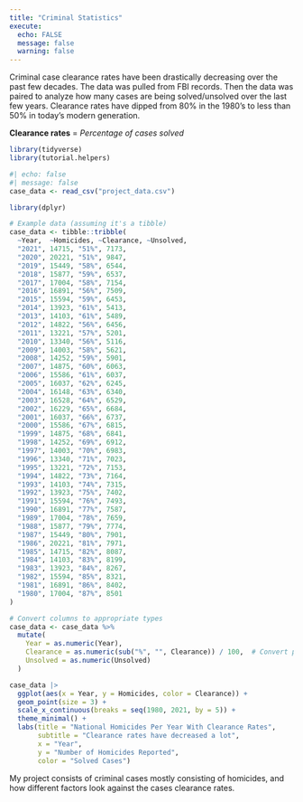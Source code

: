 ```yaml
---
title: "Criminal Statistics"
execute: 
  echo: FALSE
  message: false
  warning: false
---
```


Criminal case clearance rates have been drastically decreasing over the past few decades. The data was pulled from FBI records. Then the data was paired to analyze how many cases are being solved/unsolved over the last few years. Clearance rates have dipped from 80% in the 1980's to less than 50% in today's modern generation. 


**Clearance rates** = *Percentage of cases solved*


```r
library(tidyverse)
library(tutorial.helpers)
```

```r
#| echo: false
#| message: false
case_data <- read_csv("project_data.csv")
```

```r
library(dplyr)

# Example data (assuming it's a tibble)
case_data <- tibble::tribble(
  ~Year,  ~Homicides, ~Clearance, ~Unsolved,
  "2021", 14715, "51%", 7173,
  "2020", 20221, "51%", 9847,
  "2019", 15449, "58%", 6544,
  "2018", 15877, "59%", 6537,
  "2017", 17004, "58%", 7154,
  "2016", 16891, "56%", 7509,
  "2015", 15594, "59%", 6453,
  "2014", 13923, "61%", 5413,
  "2013", 14103, "61%", 5489,
  "2012", 14822, "56%", 6456,
  "2011", 13221, "57%", 5201,
  "2010", 13340, "56%", 5116,
  "2009", 14003, "58%", 5621,
  "2008", 14252, "59%", 5901,
  "2007", 14875, "60%", 6063,
  "2006", 15586, "61%", 6037,
  "2005", 16037, "62%", 6245,
  "2004", 16148, "63%", 6340,
  "2003", 16528, "64%", 6529,
  "2002", 16229, "65%", 6684,
  "2001", 16037, "66%", 6737,
  "2000", 15586, "67%", 6815,
  "1999", 14875, "68%", 6841,
  "1998", 14252, "69%", 6912,
  "1997", 14003, "70%", 6983,
  "1996", 13340, "71%", 7023,
  "1995", 13221, "72%", 7153,
  "1994", 14822, "73%", 7164,
  "1993", 14103, "74%", 7315,
  "1992", 13923, "75%", 7402,
  "1991", 15594, "76%", 7493,
  "1990", 16891, "77%", 7587,
  "1989", 17004, "78%", 7659,
  "1988", 15877, "79%", 7774,
  "1987", 15449, "80%", 7901,
  "1986", 20221, "81%", 7971,
  "1985", 14715, "82%", 8087,
  "1984", 14103, "83%", 8199,
  "1983", 13923, "84%", 8267,
  "1982", 15594, "85%", 8321,
  "1981", 16891, "86%", 8402,
  "1980", 17004, "87%", 8501
)

# Convert columns to appropriate types
case_data <- case_data %>%
  mutate(
    Year = as.numeric(Year),
    Clearance = as.numeric(sub("%", "", Clearance)) / 100,  # Convert percentage to numeric
    Unsolved = as.numeric(Unsolved)
  )
```


```r
case_data |>
  ggplot(aes(x = Year, y = Homicides, color = Clearance)) + 
  geom_point(size = 3) + 
  scale_x_continuous(breaks = seq(1980, 2021, by = 5)) + 
  theme_minimal() + 
  labs(title = "National Homicides Per Year With Clearance Rates",
       subtitle = "Clearance rates have decreased a lot",
       x = "Year",
       y = "Number of Homicides Reported",
       color = "Solved Cases")
```

My project consists of criminal cases mostly consisting of homicides, and how different factors look against the cases clearance rates. 
